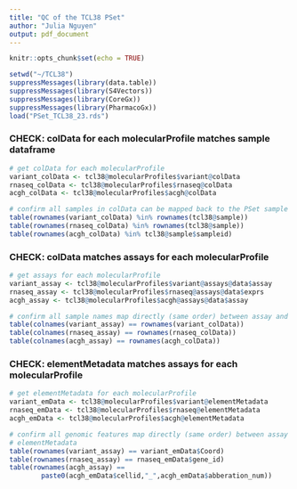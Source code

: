 ---
title: "QC of the TCL38 PSet"
author: "Julia Nguyen"
output: pdf_document
---

```{r setup, include=FALSE}
knitr::opts_chunk$set(echo = TRUE)
```


```{R}
setwd("~/TCL38")
suppressMessages(library(data.table))
suppressMessages(library(S4Vectors))
suppressMessages(library(CoreGx))
suppressMessages(library(PharmacoGx))
load("PSet_TCL38_23.rds")
```

### CHECK: colData for each molecularProfile matches sample dataframe

```{R}
# get colData for each molecularProfile
variant_colData <- tcl38@molecularProfiles$variant@colData
rnaseq_colData <- tcl38@molecularProfiles$rnaseq@colData
acgh_colData <- tcl38@molecularProfiles$acgh@colData

# confirm all samples in colData can be mapped back to the PSet sample dataframe
table(rownames(variant_colData) %in% rownames(tcl38@sample))
table(rownames(rnaseq_colData) %in% rownames(tcl38@sample))
table(rownames(acgh_colData) %in% tcl38@sample$sampleid)
```


### CHECK: colData matches assays for each molecularProfile 

```{R}
# get assays for each molecularProfile
variant_assay <- tcl38@molecularProfiles$variant@assays@data$assay
rnaseq_assay <- tcl38@molecularProfiles$rnaseq@assays@data$exprs
acgh_assay <- tcl38@molecularProfiles$acgh@assays@data$assay

# confirm all sample names map directly (same order) between assay and colData
table(colnames(variant_assay) == rownames(variant_colData))
table(colnames(rnaseq_assay) == rownames(rnaseq_colData))
table(colnames(acgh_assay) == rownames(acgh_colData))
```

### CHECK: elementMetadata matches assays for each molecularProfile 

```{R}
# get elementMetadata for each molecularProfile
variant_emData <- tcl38@molecularProfiles$variant@elementMetadata
rnaseq_emData <- tcl38@molecularProfiles$rnaseq@elementMetadata
acgh_emData <- tcl38@molecularProfiles$acgh@elementMetadata

# confirm all genomic features map directly (same order) between assay and
# elementMetadata
table(rownames(variant_assay) == variant_emData$Coord)
table(rownames(rnaseq_assay) == rnaseq_emData$gene_id)
table(rownames(acgh_assay) == 
        paste0(acgh_emData$cellid,"_",acgh_emData$abberation_num))
```
